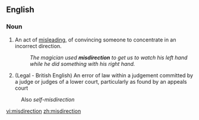 ==English==
===Noun===
{{en-noun}}

#An act of [[misleading]], of convincing someone to concentrate in an incorrect direction.
#:''The magician used '''misdirection''' to get us to watch his left hand while he did something with his right hand.''
#(Legal - British English) An error of law within a judgement committed by a judge or judges of a lower court, particularly as found by an appeals court
:Also ''self-misdirection''
[[vi:misdirection]]
[[zh:misdirection]]